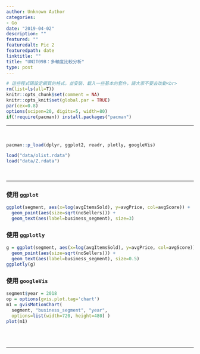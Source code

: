 ```yaml
---
author: Unknown Author
categories:
- Go
date: "2019-04-02"
description: ""
featured: ""
featuredalt: Pic 2
featuredpath: date
linktitle: ""
title: "UNIT09B：多軸度比較分析"
type: post
---
```


```r
# 這些程式碼設定網頁的格式，並安裝、載入一些基本的套件，請大家不要去改動<br>
rm(list=ls(all=T))
knitr::opts_chunk$set(comment = NA)
knitr::opts_knit$set(global.par = TRUE)
par(cex=0.8)
options(scipen=20, digits=5, width=80)
if(!require(pacman)) install.packages("pacman")
```
<hr>

<br>
```r
pacman::p_load(dplyr, ggplot2, readr, plotly, googleVis)
```

```r
load("data/olist.rdata")
load("data/Z.rdata")
```
<br><hr>

### 使用 `ggplot`

```r
ggplot(segment, aes(x=log(avgItemsSold), y=avgPrice, col=avgScore)) +
  geom_point(aes(size=sqrt(noSellers))) +
  geom_text(aes(label=business_segment), size=3)
```


### 使用 `ggplotly`
```r
g = ggplot(segment, aes(x=log(avgItemsSold), y=avgPrice, col=avgScore)) +
  geom_point(aes(size=sqrt(noSellers))) +
  geom_text(aes(label=business_segment), size=0.5)
ggplotly(g)
```


### 使用 `googleVis`
```r
segment$year = 2018
op = options(gvis.plot.tag='chart')
m1 = gvisMotionChart(
  segment, "business_segment", "year",
  options=list(width=720, height=480) )
plot(m1)
```


<br><br><hr>
